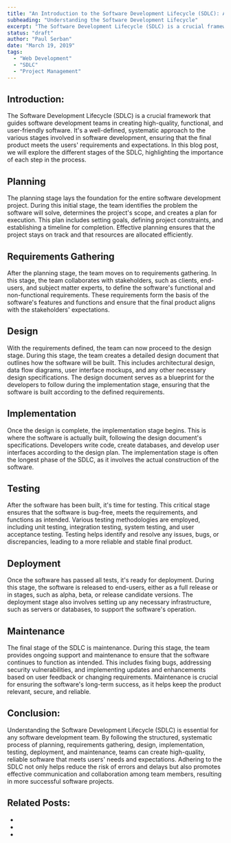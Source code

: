 ```yaml
---
title: "An Introduction to the Software Development Lifecycle (SDLC): A Comprehensive Overview"
subheading: "Understanding the Software Development Lifecycle"
excerpt: "The Software Development Lifecycle (SDLC) is a crucial framework that guides software development teams in creating high-quality, functional, and user-friendly software. It's a well-defined, systematic approach to the various stages involved in software development, ensuring that the final product meets the users' requirements and expectations. In this blog post, we will explore the different stages of the SDLC, highlighting the importance of each step in the process."
status: "draft"
author: "Paul Serban"
date: "March 19, 2019"
tags:
  - "Web Development"
  - "SDLC"
  - "Project Management"
---
```

## Introduction:
The Software Development Lifecycle (SDLC) is a crucial framework that guides software development teams in creating high-quality, functional, and user-friendly software. It's a well-defined, systematic approach to the various stages involved in software development, ensuring that the final product meets the users' requirements and expectations. In this blog post, we will explore the different stages of the SDLC, highlighting the importance of each step in the process.

## Planning
The planning stage lays the foundation for the entire software development project. During this initial stage, the team identifies the problem the software will solve, determines the project's scope, and creates a plan for execution. This plan includes setting goals, defining project constraints, and establishing a timeline for completion. Effective planning ensures that the project stays on track and that resources are allocated efficiently.

## Requirements Gathering
After the planning stage, the team moves on to requirements gathering. In this stage, the team collaborates with stakeholders, such as clients, end-users, and subject matter experts, to define the software's functional and non-functional requirements. These requirements form the basis of the software's features and functions and ensure that the final product aligns with the stakeholders' expectations.

## Design
With the requirements defined, the team can now proceed to the design stage. During this stage, the team creates a detailed design document that outlines how the software will be built. This includes architectural design, data flow diagrams, user interface mockups, and any other necessary design specifications. The design document serves as a blueprint for the developers to follow during the implementation stage, ensuring that the software is built according to the defined requirements.

## Implementation
Once the design is complete, the implementation stage begins. This is where the software is actually built, following the design document's specifications. Developers write code, create databases, and develop user interfaces according to the design plan. The implementation stage is often the longest phase of the SDLC, as it involves the actual construction of the software.

## Testing
After the software has been built, it's time for testing. This critical stage ensures that the software is bug-free, meets the requirements, and functions as intended. Various testing methodologies are employed, including unit testing, integration testing, system testing, and user acceptance testing. Testing helps identify and resolve any issues, bugs, or discrepancies, leading to a more reliable and stable final product.

## Deployment
Once the software has passed all tests, it's ready for deployment. During this stage, the software is released to end-users, either as a full release or in stages, such as alpha, beta, or release candidate versions. The deployment stage also involves setting up any necessary infrastructure, such as servers or databases, to support the software's operation.

## Maintenance
The final stage of the SDLC is maintenance. During this stage, the team provides ongoing support and maintenance to ensure that the software continues to function as intended. This includes fixing bugs, addressing security vulnerabilities, and implementing updates and enhancements based on user feedback or changing requirements. Maintenance is crucial for ensuring the software's long-term success, as it helps keep the product relevant, secure, and reliable.

## Conclusion:

Understanding the Software Development Lifecycle (SDLC) is essential for any software development team. By following the structured, systematic process of planning, requirements gathering, design, implementation, testing, deployment, and maintenance, teams can create high-quality, reliable software that meets users' needs and expectations. Adhering to the SDLC not only helps reduce the risk of errors and delays but also promotes effective communication and collaboration among team members, resulting in more successful software projects.

## Related Posts:
- <Link href="/blog/posts/sdlc-basics-best-practices-pitfalls" label={`An Introduction to the Software Development Lifecycle (SDLC): A Comprehensive Overview`} isInternal={true} />
- <Link href="/blog/posts/frontend-system-design-engineer-role-requirements-and-oportunities" label={`Frontend System Design Engineer: Role, Requirements, and Opportunities`} isInternal={true} />
- <Link href="/blog/posts/the-think-build-architect-mindset-in-web-development" label={`The Think-Build-Architect Mindset in Web Development`} isInternal={true} />